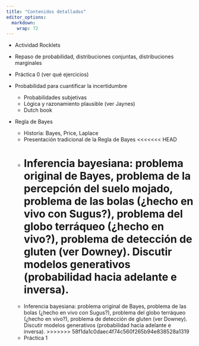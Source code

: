 ```yaml
---
title: "Contenidos detallados"
editor_options: 
  markdown: 
    wrap: 72
---
```


-   Actividad Rocklets

-   Repaso de probabilidad, distribuciones conjuntas, distribuciones marginales
-   Práctica 0 (ver qué ejercicios)

-   Probabilidad para cuantificar la incertidumbre
    + Probabilidades subjetivas
    + Lógica y razonamiento plausible (ver Jaynes)
    + Dutch book
    
-   Regla de Bayes
    + Historia: Bayes, Price, Laplace
    + Presentación tradicional de la Regla de Bayes
<<<<<<< HEAD
    + Inferencia bayesiana: problema original de Bayes, problema de la percepción del suelo mojado, problema de las bolas (¿hecho en vivo con Sugus?), problema del globo terráqueo (¿hecho en vivo?), problema de detección de gluten (ver Downey). Discutir modelos generativos (probabilidad hacia adelante e inversa).
=======
    + Inferencia bayesiana: problema original de Bayes, problema de las bolas (¿hecho en vivo con Sugus?), problema del globo terráqueo (¿hecho en vivo?), problema de detección de gluten (ver Downey). Discutir modelos generativos (probabilidad hacia adelante e inversa).
>>>>>>> 58f1da1c0daec4f74c560f265b94e838528a1319
    + Práctica 1 
